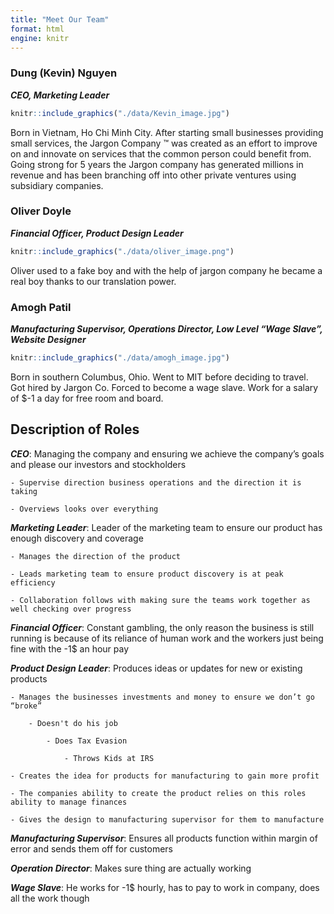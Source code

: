 ```yaml
---
title: "Meet Our Team"
format: html
engine: knitr
---
```


::: {.grid}
::: {.g-col-4}
### Dung (Kevin) Nguyen
***CEO, Marketing Leader***
```r
knitr::include_graphics("./data/Kevin_image.jpg")
```

Born in Vietnam, Ho Chi Minh City. After starting small businesses providing small services, the Jargon Company ™ was created as an effort to improve on and innovate on services that the common person could benefit from. Going strong for 5 years the Jargon company has generated millions in revenue and has been branching off into other private ventures using subsidiary companies. 

:::
::: {.g-col-4}
### Oliver Doyle
***Financial Officer, Product Design Leader***
```r
knitr::include_graphics("./data/oliver_image.png")
```

Oliver used to a fake boy and with the help of jargon company he became a real boy thanks to our translation power.

:::
::: {.g-col-4}
### Amogh Patil
***Manufacturing Supervisor, Operations Director, Low Level “Wage Slave”, Website Designer***
```r
knitr::include_graphics("./data/amogh_image.jpg")
```

Born in southern Columbus, Ohio. Went to MIT before deciding to travel. Got hired by Jargon Co. Forced to become a wage slave. Work for a salary of $-1 a day for free room and board.
:::
:::


## Description of Roles

***CEO***: Managing the company and ensuring we achieve the company’s goals and please our investors and stockholders

    - Supervise direction business operations and the direction it is taking
    
    - Overviews looks over everything

***Marketing Leader***: Leader of the marketing team to ensure our product has enough discovery and coverage

    - Manages the direction of the product
    
    - Leads marketing team to ensure product discovery is at peak efficiency 

    - Collaboration follows with making sure the teams work together as well checking over progress

***Financial Officer***: Constant gambling, the only reason the business is still running is because of its reliance of human work and the workers just being fine with the -1$ an hour pay

***Product Design Leader***: Produces ideas or updates for new or existing products

    - Manages the businesses investments and money to ensure we don’t go “broke”

        - Doesn't do his job

            - Does Tax Evasion

                - Throws Kids at IRS

    - Creates the idea for products for manufacturing to gain more profit

    - The companies ability to create the product relies on this roles ability to manage finances

    - Gives the design to manufacturing supervisor for them to manufacture

***Manufacturing Supervisor***: Ensures all products function within margin of error and sends them off for customers

***Operation Director***: Makes sure thing are actually working

***Wage Slave***: He works for -1$ hourly, has to pay to work in company, does all the work though


